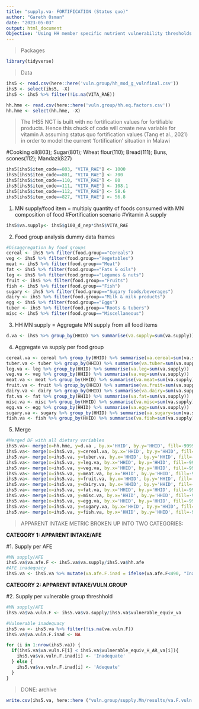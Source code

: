 ---
title: "supply.va- FORTIFICATION (Status quo)"
author: "Gareth Osman"
date: "2023-05-03"
output: html_document
Objective: 'Using HH member specific nutrient vulnerability thresholds to calculate prevalence of apparent inadequacy'
---

> Packages

```{r}
library(tidyverse)
```

>Data

```{r}
ihs5 <- read.csv(here::here('vuln.group/hh_mod_g_vulnfinal.csv'))
ihs5 <- select(ihs5, -X)
ihs5 <- ihs5 %>% filter(!is.na(VITA_RAE))

hh.hme <- read.csv(here::here('vuln.group/hh.eq.factors.csv'))
hh.hme <- select(hh.hme, -X)

```

>The IHS5 NCT is built with no fortification values for fortifiable products. Hence this chuck of code will create new variable for vitamin A assuming status quo fortification values (Tang et al., 2021) in order to model the current 'fortification' situation in Malawi 

#Cooking oil(803); Sugar(801); Wheat flour(110); Bread(111); Buns, scones(112); Mandazi(827)

```{r}

ihs5[ihs5$item_code==803, "VITA_RAE"] <- 1000
ihs5[ihs5$item_code==801, "VITA_RAE"] <- 700
ihs5[ihs5$item_code==110, "VITA_RAE"] <- 80
ihs5[ihs5$item_code==111, "VITA_RAE"] <- 108.1
ihs5[ihs5$item_code==112, "VITA_RAE"] <- 58.6
ihs5[ihs5$item_code==827, "VITA_RAE"] <- 56.8

```


1. MN supply/food item = multiply quantity of foods consumed with MN composition of food
#Fortification scenario
#Vitamin A supply 
```{r}
ihs5$va.supply<- ihs5$g100_d_nep*ihs5$VITA_RAE
```

2. Food group analysis dummy data frames
```{r}
#Disaggregation by food groups
cereal <- ihs5 %>% filter(food.group=="Cereals")
veg <- ihs5 %>% filter(food.group=="Vegetables")
meat <- ihs5 %>% filter(food.group=="Meat")
fat <- ihs5 %>% filter(food.group=="Fats & oils")
leg <- ihs5 %>% filter(food.group=="Legumes & nuts")
fruit <- ihs5 %>% filter(food.group=="Fruits")
fish <- ihs5 %>% filter(food.group=="Fish")
sugary <- ihs5 %>% filter(food.group=="Sugary foods/beverages")
dairy <- ihs5 %>% filter(food.group=="Milk & milk products")
egg <- ihs5 %>% filter(food.group=="Eggs")
tuber <- ihs5 %>% filter(food.group=="Roots & tubers")
misc <- ihs5 %>% filter(food.group=="Miscellaneous")

```

3. HH MN supply = Aggregate MN supply from all food items 
```{r}
d.va <- ihs5 %>% group_by(HHID) %>% summarise(va.supply=sum(va.supply))

```

4. Aggregate va supply per food group
```{r}

cereal.va <- cereal %>% group_by(HHID) %>% summarise(va.cereal=sum(va.supply))
tuber.va <- tuber %>% group_by(HHID) %>% summarise(va.tuber=sum(va.supply))
leg.va <- leg %>% group_by(HHID) %>% summarise(va.leg=sum(va.supply))
veg.va <- veg %>% group_by(HHID) %>% summarise(va.veg=sum(va.supply))
meat.va <- meat %>% group_by(HHID) %>% summarise(va.meat=sum(va.supply))
fruit.va <- fruit %>% group_by(HHID) %>% summarise(va.fruit=sum(va.supply))
dairy.va <- dairy %>% group_by(HHID) %>% summarise(va.dairy=sum(va.supply))
fat.va <- fat %>% group_by(HHID) %>% summarise(va.fat=sum(va.supply))
misc.va <- misc %>% group_by(HHID) %>% summarise(va.misc=sum(va.supply))
egg.va <- egg %>% group_by(HHID) %>% summarise(va.egg=sum(va.supply))
sugary.va <- sugary %>% group_by(HHID) %>% summarise(va.sugary=sum(va.supply))
fish.va <- fish %>% group_by(HHID) %>% summarise(va.fish=sum(va.supply))

```

5. Merge
```{r}
#Merged DF with all dietary variables
ihs5.va<- merge(x=hh.hme, y=d.va , by.x='HHID', by.y='HHID', fill=-9999, all.x = TRUE)
ihs5.va<- merge(x=ihs5.va, y=cereal.va, by.x='HHID', by.y='HHID', fill=-9999, all.x = TRUE)
ihs5.va<- merge(x=ihs5.va, y=tuber.va, by.x='HHID', by.y='HHID', fill=-9999, all.x = TRUE)
ihs5.va<- merge(x=ihs5.va, y=leg.va, by.x='HHID', by.y='HHID', fill=-9999, all.x = TRUE)
ihs5.va<- merge(x=ihs5.va, y=veg.va, by.x='HHID', by.y='HHID', fill=-9999, all.x = TRUE)
ihs5.va<- merge(x=ihs5.va, y=meat.va, by.x='HHID', by.y='HHID', fill=-9999, all.x = TRUE)
ihs5.va<- merge(x=ihs5.va, y=fruit.va, by.x='HHID', by.y='HHID', fill=-9999, all.x = TRUE)
ihs5.va<- merge(x=ihs5.va, y=dairy.va, by.x='HHID', by.y='HHID', fill=-9999, all.x = TRUE)
ihs5.va<- merge(x=ihs5.va, y=fat.va, by.x='HHID', by.y='HHID', fill=-9999, all.x = TRUE)
ihs5.va<- merge(x=ihs5.va, y=misc.va, by.x='HHID', by.y='HHID', fill=-9999, all.x = TRUE)
ihs5.va<- merge(x=ihs5.va, y=egg.va, by.x='HHID', by.y='HHID', fill=-9999, all.x = TRUE)
ihs5.va<- merge(x=ihs5.va, y=sugary.va, by.x='HHID', by.y='HHID', fill=-9999, all.x = TRUE)
ihs5.va<- merge(x=ihs5.va, y=fish.va, by.x='HHID', by.y='HHID', fill=-9999, all.x = TRUE)

```
> APPARENT INTAKE METRIC BROKEN UP INTO TWO CATEGORIES:

**CATEGORY 1: APPARENT INTAKE/AFE**

#1. Supply per AFE

```{r}
#MN supply/AFE
ihs5.va$va.afe.F <- ihs5.va$va.supply/ihs5.va$hh.afe
#AFE inadequacy
ihs5.va <- ihs5.va %>% mutate(va.afe.F.inad = ifelse(va.afe.F<490, "Inadequate", "Adequate"))
```

**CATEGORY 2: APPARENT INTAKE/VULN.GROUP**

#2. Supply per vulnerable group threshhold 

```{r}
#MN supply/AFE
ihs5.va$va.vuln.F <- ihs5.va$va.supply/ihs5.va$vulnerable_equiv_va

#Vulnerable inadequacy
ihs5.va <- ihs5.va %>% filter(!is.na(va.vuln.F))
ihs5.va$va.vuln.F.inad <- NA

for (i in 1:nrow(ihs5.va)) {
  if(ihs5.va$va.vuln.F[i] < ihs5.va$vulnerable_equiv_H_AR_va[i]){
    ihs5.va$va.vuln.F.inad[i] <- 'Inadequate'
  } else {
    ihs5.va$va.vuln.F.inad[i] <- 'Adequate'
  }
}

```

> DONE: archive

```{r}
write.csv(ihs5.va, here::here ("vuln.group/supply.Mn/results/va.F.vuln.csv"))
          
```
